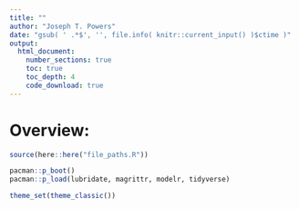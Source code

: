 ```yaml
---
title: ""
author: "Joseph T. Powers"
date: "gsub( ' .*$', '', file.info( knitr::current_input() )$ctime )"
output: 
  html_document:
    number_sections: true
    toc: true
    toc_depth: 4
    code_download: true
---
```


# Overview: 

```r
source(here::here("file_paths.R"))

pacman::p_boot()
pacman::p_load(lubridate, magrittr, modelr, tidyverse)

theme_set(theme_classic())
```

